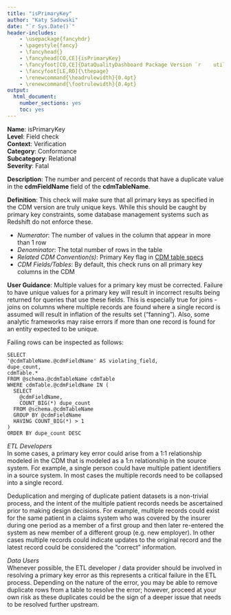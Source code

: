 ```yaml
---
title: "isPrimaryKey"
author: "Katy Sadowski"
date: "`r Sys.Date()`"
header-includes:
    - \usepackage{fancyhdr}
    - \pagestyle{fancy}
    - \fancyhead{}
    - \fancyhead[CO,CE]{isPrimaryKey}
    - \fancyfoot[CO,CE]{DataQualityDashboard Package Version `r    utils::packageVersion("DataQualityDashboard")`}
    - \fancyfoot[LE,RO]{\thepage}
    - \renewcommand{\headrulewidth}{0.4pt}
    - \renewcommand{\footrulewidth}{0.4pt}
output:
  html_document:
    number_sections: yes
    toc: yes
---
```


**Name**: isPrimaryKey
<br>**Level**: Field check
<br>**Context**: Verification
<br>**Category**: Conformance
<br>**Subcategory**: Relational
<br>**Severity**: Fatal

**Description**: The number and percent of records that have a duplicate value in the **cdmFieldName** field of the **cdmTableName**. 

**Definition**: This check will make sure that all primary keys as specified in the CDM version are truly unique keys. While this should be caught by primary key constraints, some database management systems such as Redshift do not enforce these.

- *Numerator*: The number of values in the column that appear in more than 1 row
- *Denominator*: The total number of rows in the table
- *Related CDM Convention(s)*: Primary Key flag in [CDM table specs](https://ohdsi.github.io/CommonDataModel/index.html)
- *CDM Fields/Tables*: By default, this check runs on all primary key columns in the CDM

**User Guidance**:  Multiple values for a primary key must be corrected. Failure to have unique values for a primary key will result in incorrect results being returned for queries that use these fields. This is especially true for joins - joins on columns where multiple records are found where a single record is assumed will result in inflation of the results set ("fanning"). Also, some analytic frameworks may raise errors if more than one record is found for an entity expected to be unique.

Failing rows can be inspected as follows:

```
SELECT  
'@cdmTableName.@cdmFieldName' AS violating_field,  
dupe_count,
cdmTable.*  
FROM @schema.@cdmTableName cdmTable 
WHERE cdmTable.@cdmFieldName IN (  
  SELECT  
    @cdmFieldName,
    COUNT_BIG(*) dupe_count
  FROM @schema.@cdmTableName 
  GROUP BY @cdmFieldName 
  HAVING COUNT_BIG(*) > 1  
) 
ORDER BY dupe_count DESC
```

*ETL Developers*\
In some cases, a primary key error could arise from a 1:1 relationship modeled in the CDM that is modeled as a 1:n relationship in the source system. For example, a single person could have multiple patient identifiers in a source system. In most cases the multiple records need to be collapsed into a single record.

Deduplication and merging of duplicate patient datasets is a non-trivial process, and the intent of the multiple patient records needs be ascertained prior to making design decisions. For example, multiple records could exist for the same patient in a claims system who was covered by the insurer during one period as a member of a first group and then later re-entered the system as new member of a different group (e.g. new employer). In other cases multiple records could indicate updates to the original record and the latest record could be considered the “correct” information.

*Data Users*\
Whenever possible, the ETL developer / data provider should be involved in resolving a primary key error as this represents a critical failure in the ETL process.  Depending on the nature of the error, you may be able to remove duplicate rows from a table to resolve the error; however, proceed at your own risk as these duplicates could be the sign of a deeper issue that needs to be resolved further upstream.